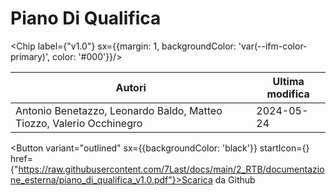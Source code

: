 

# Piano Di Qualifica

<Chip label={"v1.0"} sx={{margin: 1, backgroundColor: 'var(--ifm-color-primary)', color: '#000'}}/>



|                               Autori                               |Ultima modifica|
|--------------------------------------------------------------------|---------------|
|Antonio Benetazzo, Leonardo Baldo, Matteo Tiozzo, Valerio Occhinegro|   2024-05-24  |

<Button variant="outlined" sx={{backgroundColor: 'black'}} startIcon={<GithubIcon />} href={"https://raw.githubusercontent.com/7Last/docs/main/2_RTB/documentazione_esterna/piano_di_qualifica_v1.0.pdf"}>Scarica da Github</Button>